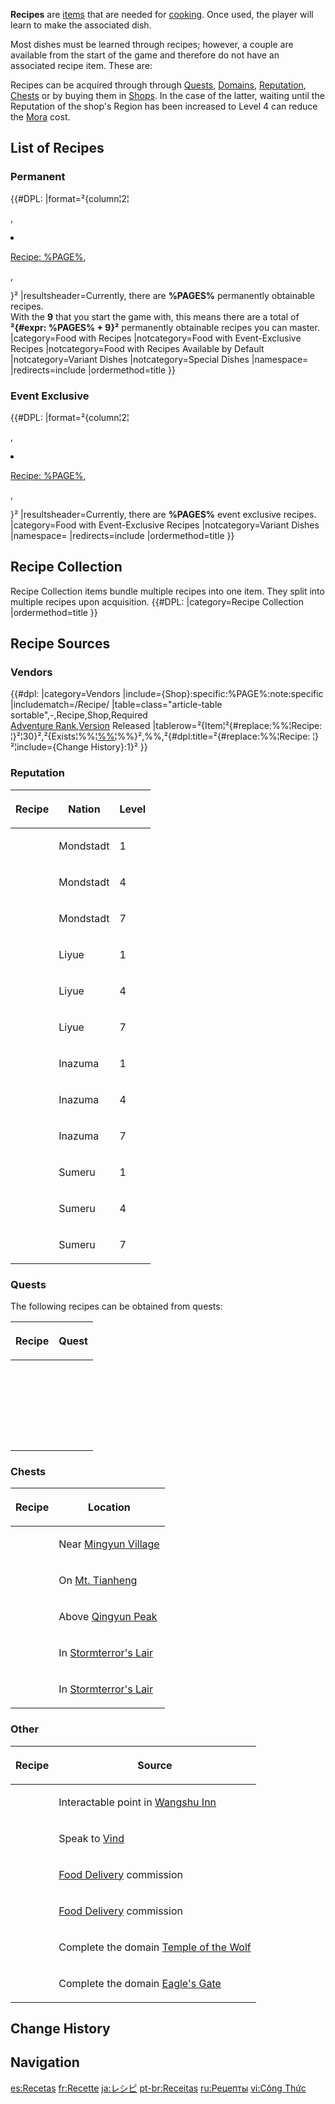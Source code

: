 {{Terminology Infobox
|image        = Item Recipe.png
|type         = Recipes
|description  = A detailed step-by-step recipe for making [[Food]].
}}
'''Recipes''' are [[item]]s that are needed for [[cooking]]. Once used, the player will learn to make the associated dish.

Most dishes must be learned through recipes; however, a couple are available from the start of the game and therefore do not have an associated recipe item. These are:
{{column|2|
*{{Item|Chicken-Mushroom Skewer|30}}
*{{Item|Fisherman's Toast|30}}
*{{Item|Fried Radish Balls|30}}
*{{Item|Mondstadt Grilled Fish|30}}
*{{Item|Radish Veggie Soup|30}}
*{{Item|Satisfying Salad|30}}
*{{Item|Steak|30}}
*{{Item|Sweet Madame|30}}
*{{Item|Teyvat Fried Egg|30}}
}}

Recipes can be acquired through through [[Quests]], [[Domains]], [[Reputation]], [[Chests]] or by buying them in [[Shops]]. In the case of the latter, waiting until the Reputation of the shop's Region has been increased to Level 4 can reduce the [[Mora]] cost.

==List of Recipes==
===Permanent===
{{#DPL:
|format=²{column¦2¦<ul>,<li>[[Recipe: %PAGE%]],</li>,</ul>}²
|resultsheader=Currently, there are '''%PAGES%''' permanently obtainable recipes.<br />
With the '''9''' that you start the game with, this means there are a total of '''²{#expr: %PAGES% + 9}²''' permanently obtainable recipes you can master.
|category=Food with Recipes
|notcategory=Food with Event-Exclusive Recipes
|notcategory=Food with Recipes Available by Default
|notcategory=Variant Dishes
|notcategory=Special Dishes
|namespace=
|redirects=include
|ordermethod=title
}}

===Event Exclusive===
{{#DPL:
|format=²{column¦2¦<ul>,<li>[[Recipe: %PAGE%]],</li>,</ul>}²
|resultsheader=Currently, there are '''%PAGES%''' event exclusive recipes.
|category=Food with Event-Exclusive Recipes
|notcategory=Variant Dishes
|namespace=
|redirects=include
|ordermethod=title
}}

==Recipe Collection==
Recipe Collection items bundle multiple recipes into one item. They split into multiple recipes upon acquisition.
{{#DPL:
|category=Recipe Collection
|ordermethod=title
}}
{{clr}}

==Recipe Sources==
===Vendors===
{{#dpl:
|category=Vendors
|include={Shop}:specific:%PAGE%:note:specific
|includematch=/Recipe/
|table=class="article-table sortable",-,Recipe,Shop,Required<br />[[Adventure Rank]],[[Version]] Released
|tablerow=²{Item¦²{#replace:%%¦Recipe: ¦}²¦30}²,²{Exists¦%%¦[[%%]]¦%%}²,%%,²{#dpl:title=²{#replace:%%¦Recipe: ¦}²¦include={Change History}:1}²
}}

===Reputation===
{{Main|Reputation}}
{| class="article-table sortable tdc3"
! Recipe
! Nation
! Level
|-
| {{Item|Northern Apple Stew|text=Recipe: Northern Apple Stew}} || Mondstadt || 1
|-
| {{Item|Adventurer's Breakfast Sandwich|text=Recipe: Adventurer's Breakfast Sandwich}} || Mondstadt || 4
|-
| {{Item|Moon Pie|text=Recipe: Moon Pie}} || Mondstadt || 7
|-
| {{Item|Golden Shrimp Balls|text=Recipe: Golden Shrimp Balls}} || Liyue || 1
|-
| {{Item|Lotus Flower Crisp|text=Recipe: Lotus Flower Crisp}} || Liyue || 4
|-
| {{Item|Tianshu Meat|text=Recipe: Tianshu Meat}} || Liyue || 7
|-
| {{Item|Konda Cuisine|text=Recipe: Konda Cuisine}} || Inazuma || 1
|-
| {{Item|Rice Cake Soup|text=Recipe: Rice Cake Soup}} || Inazuma || 4
|-
| {{Item|Butter Crab|text=Recipe: Butter Crab}} || Inazuma || 7
|-
| {{Item|Butter Chicken|text=Recipe: Butter Chicken}} || Sumeru || 1
|-
| {{Item|Tahchin|text=Recipe: Tahchin}} || Sumeru || 4
|-
| {{Item|Biryani|text=Recipe: Biryani}} || Sumeru || 7
|}

===Quests===
The following recipes can be obtained from quests:
{| class="article-table sortable"
! Recipe
! Quest
|-
| {{Item|Jewelry Soup|text=Recipe: Jewelry Soup}} || {{Quest|Custodian of Clouds}}
|-
| {{Item|Matsutake Meat Rolls|text=Recipe: Matsutake Meat Rolls}} || {{Quest|Custodian of Clouds}}
|-
| {{Item|Mora Meat|text=Recipe: Mora Meat}} || {{Quest|Custodian of Clouds}}
|-
| {{Item|Golden Crab|text=Recipe: Golden Crab}} || {{Quest|Beyond This World's Stars}}
|-
| {{Item|Sticky Honey Roast|text=Recipe: Sticky Honey Roast}} || {{Quest|Master's Day Off}}
|-
| {{Item|Zhongyuan Chop Suey|text=Recipe: Zhongyuan Chop Suey}} || {{Quest|Old Tastes Die Hard}}
|-
| {{Item|Jade Parcels|text=Recipe: Jade Parcels}} || {{Quest|Cooking Showdown}}
|-
| {{Item|Goulash|text=Recipe: Goulash}} || {{Quest|Ah, Fresh Meat!}}
|-
| {{Item|Sunshine Sprat|text=Recipe: Sunshine Sprat}} || {{Quest|Traveler Observation Report}}
|-
| {{Item|Chicken Tofu Pudding|text=Recipe: Chicken Tofu Pudding}} || {{Quest|A Dish Beyond Mortal Ken}}
|-
| {{Item|Sakura Tempura|text=Recipe: Sakura Tempura}} || {{Quest|Gourmet Supremos, Assemble!}}
|-
| {{Item|Crab Roe Kourayaki|text=Recipe: Crab Roe Kourayaki}} || {{Quest|The Gourmet Supremos: The Seashore Strider}}
|-
| {{Item|Onigiri|text=Recipe: Onigiri}} || {{Quest|The Gourmet Supremos: The Deep Divers}}
|-
| {{Item|Sashimi Platter|text=Recipe: Sashimi Platter}} || {{Quest|The Gourmet Supremos: The Importance of Eating Well}}
|-
| {{Item|Imported Poultry|text=Recipe: Imported Poultry}} || {{Quest|Gazing Three Thousand Miles Away}}
|-
| {{Item|Sakura Mochi|text=Recipe: Sakura Mochi}} || {{Quest|The Whispers of the Crane and the White Rabbit}}
|-
| {{Item|Mushroom Pizza|text=Recipe: Mushroom Pizza}} || {{Quest|Food From Afar}}
|-
| {{Item|Invigorating Kitty Meal|text=Recipe: Invigorating Kitty Meal}} || {{Quest|Neko Is a Cat: Shrine Recipe}}
|-
| {{Item|Pita Pocket|text=Recipe: Pita Pocket}} || {{Quest|Silent Seeker of Knowledge}}
|-
| {{Item|Masala Cheese Balls|text=Recipe: Masala Cheese Balls}} || {{Quest|Cooking, the Aroma of Homecoming}}
|-
| {{Item|Selva Salad|text=Recipe: Selva Salad}} || {{Quest|Cooking, a Pleasant Memory}}
|-
| {{Item|Fish With Cream Sauce|text=Recipe: Fish With Cream Sauce}} || {{Quest|The Gourmet Supremos: Cleanup}}
|-
| {{Item|Potato Boat|text=Recipe: Potato Boat}} || {{Quest|The Gourmet Supremos: Cleanup}}
|-
| {{Item|Tandoori Roast Chicken|text=Recipe: Tandoori Roast Chicken}} || {{Quest|The Gourmet Supremos: Cleanup}}
|}

===Chests===
{| class="article-table sortable"
! Recipe
! Location
|-
| {{Item|Mora Meat|text=Recipe: Mora Meat}} || Near [[Mingyun Village]]
|-
| {{Item|Stir-Fried Filet|text=Recipe: Stir-Fried Filet}} || On [[Mt. Tianheng]]
|-
| {{Item|Adeptus' Temptation|text=Recipe: Adeptus' Temptation}} || Above [[Qingyun Peak]]
|-
| {{Item|Northern Smoked Chicken|text=Recipe: Northern Smoked Chicken}} || In [[Stormterror's Lair]]
|-
| {{Item|Mushroom Pizza|text=Recipe: Mushroom Pizza}} || In [[Stormterror's Lair]]
|}

===Other===
{| class="article-table sortable"
! Recipe
! Source
|-
| {{Item|Almond Tofu|text=Recipe: Almond Tofu}} || Interactable point in [[Wangshu Inn]]
|-
| {{Item|Barbatos Ratatouille|text=Recipe: Barbatos Ratatouille}} || Speak to [[Vind]]
|-
| {{Item|Crab, Ham & Veggie Bake|text=Recipe: Crab, Ham & Veggie Bake}} || [[Food Delivery]] commission
|-
| {{Item|Sticky Honey Roast|text=Recipe: Sticky Honey Roast}} || [[Food Delivery]] commission
|-
| {{Item|Mondstadt Hash Brown|text=Recipe: Mondstadt Hash Brown}} || Complete the domain [[Temple of the Wolf]]
|-
| {{Item|Cold Cut Platter|text=Recipe: Cold Cut Platter}} || Complete the domain [[Eagle's Gate]]
|}

==Change History==
{{Change History|1.0}}

==Navigation==
{{Precious Navbox|Item}}

[[Category:Recipes| ]]

[[es:Recetas]]
[[fr:Recette]]
[[ja:レシピ]]
[[pt-br:Receitas]]
[[ru:Рецепты]]
[[vi:Công Thức]]